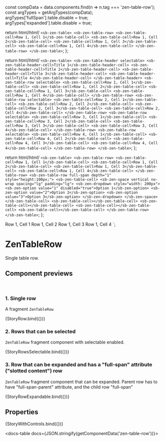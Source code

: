 
const compData = data.components.find(n => n.tag === 'zen-table-row');
const argTypes = getArgTypes(compData);
argTypes['fullSpan'].table.disable = true;
argTypes['expanded'].table.disable = true;

<Meta title="Tables/Table Row" component="zen-table-row" argTypes={argTypes} />

  return html/*html*/ `
    <sb-zen-table>
      <sb-zen-table-row>
        <sb-zen-table-cell>Row 1, Cell 1</sb-zen-table-cell>
        <sb-zen-table-cell>Row 1, Cell 2</sb-zen-table-cell>
        <sb-zen-table-cell>Row 1, Cell 3</sb-zen-table-cell>
        <sb-zen-table-cell>Row 1, Cell 4</sb-zen-table-cell>
      </sb-zen-table-row>
    </sb-zen-table>
  `;
};

  return html/*html*/ `
    <sb-zen-table>
      <sb-zen-table-header selectable>
        <sb-zen-table-header-cell>Title 1</sb-zen-table-header-cell>
        <sb-zen-table-header-cell>Title 2</sb-zen-table-header-cell>
        <sb-zen-table-header-cell>Title 3</sb-zen-table-header-cell>
        <sb-zen-table-header-cell>Title 4</sb-zen-table-header-cell>
      </sb-zen-table-header>
      <sb-zen-table-row selectable>
        <sb-zen-table-cell>Row 1, Cell 1</sb-zen-table-cell>
        <sb-zen-table-cell>Row 1, Cell 2</sb-zen-table-cell>
        <sb-zen-table-cell>Row 1, Cell 3</sb-zen-table-cell>
        <sb-zen-table-cell>Row 1, Cell 4</sb-zen-table-cell>
      </sb-zen-table-row>
      <sb-zen-table-row selectable>
        <sb-zen-table-cell>Row 2, Cell 1</sb-zen-table-cell>
        <sb-zen-table-cell>Row 2, Cell 2</sb-zen-table-cell>
        <sb-zen-table-cell>Row 2, Cell 3</sb-zen-table-cell>
        <sb-zen-table-cell>Row 2, Cell 4</sb-zen-table-cell>
      </sb-zen-table-row>
      <sb-zen-table-row selectable>
        <sb-zen-table-cell>Row 3, Cell 1</sb-zen-table-cell>
        <sb-zen-table-cell>Row 3, Cell 2</sb-zen-table-cell>
        <sb-zen-table-cell>Row 3, Cell 3</sb-zen-table-cell>
        <sb-zen-table-cell>Row 3, Cell 4</sb-zen-table-cell>
      </sb-zen-table-row>
      <sb-zen-table-row selectable>
        <sb-zen-table-cell>Row 4, Cell 1</sb-zen-table-cell>
        <sb-zen-table-cell>Row 4, Cell 2</sb-zen-table-cell>
        <sb-zen-table-cell>Row 4, Cell 3</sb-zen-table-cell>
        <sb-zen-table-cell>Row 4, Cell 4</sb-zen-table-cell>
      </sb-zen-table-row>
    </sb-zen-table>
  `;
};

  return html/*html*/ `
    <sb-zen-table>
      <sb-zen-table-row>
        <sb-zen-table-cell>Row 1, Cell 1</sb-zen-table-cell>
        <sb-zen-table-cell>Row 1, Cell 2</sb-zen-table-cell>
        <sb-zen-table-cell>Row 1, Cell 3</sb-zen-table-cell>
        <sb-zen-table-cell>Row 1, Cell 4</sb-zen-table-cell>
      </sb-zen-table-row>
      <sb-zen-table-row full-span depth="1" style="height:100px;">
        <sb-zen-table-cell>
          <sb-zen-space vertical no-wrap spacing="lg" padding="lg">
            <sb-zen-dropdown style="width: 200px">
              <sb-zen-option value="1" disabled="true">Option 1</sb-zen-option>
              <sb-zen-option value="2">Option 2</sb-zen-option>
              <sb-zen-option value="3">Option 3</sb-zen-option>
            </sb-zen-dropdown>
          </sb-zen-space>
        </sb-zen-table-cell>
        <sb-zen-table-cell></sb-zen-table-cell>
        <sb-zen-table-cell></sb-zen-table-cell>
        <sb-zen-table-cell></sb-zen-table-cell>
        <sb-zen-table-cell></sb-zen-table-cell>
      </sb-zen-table-row>
    </sb-zen-table>
  `;
};

  <sb-zen-table>
    <sb-zen-table-row ...="${spreadArgs(args, argTypes)}">
      <sb-zen-table-cell>Row 1, Cell 1</sb-zen-table-cell>
      <sb-zen-table-cell>Row 1, Cell 2</sb-zen-table-cell>
      <sb-zen-table-cell>Row 1, Cell 3</sb-zen-table-cell>
      <sb-zen-table-cell>Row 1, Cell 4</sb-zen-table-cell>
    </sb-zen-table-row>
  </sb-zen-table>
`;

# ZenTableRow

Single table row.

## Component previews

<br />

### 1. Single row

A fragment `ZenTableRow`

<Canvas>
  <Story name="StoryRow">{StoryRow.bind({})}</Story>
</Canvas>

### 2. Rows that can be selected

`ZenTableRow` fragment component with selectable enabled.

<Canvas>
  <Story name="StoryRowsSelectable">{StoryRowsSelectable.bind({})}</Story>
</Canvas>

### 3. Row that can be expanded and has a "full-span" attribute ("slotted content") row

`ZenTableRow` fragment component that can be expanded. Parent row has to have "full-span-parent" attribute, and the child row "full-span"

<Canvas>
  <Story name="StoryRowExpandable">{StoryRowExpandable.bind({})}</Story>
</Canvas>

## Properties

<Canvas>
  <Story
    name="default"
    args={{
      ...getDefaultArgs(argTypes),
    }}
  >
    {StoryWithControls.bind({})}
  </Story>
</Canvas>

<ArgsTable story="default" />

<docs-table docs={JSON.stringify(getComponentData('zen-table-row'))}></docs-table>
